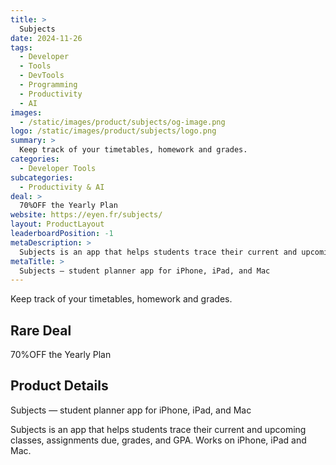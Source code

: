 ```yaml
---
title: >
  Subjects
date: 2024-11-26
tags:
  - Developer
  - Tools
  - DevTools
  - Programming
  - Productivity
  - AI
images:
  - /static/images/product/subjects/og-image.png
logo: /static/images/product/subjects/logo.png
summary: >
  Keep track of your timetables, homework and grades.
categories:
  - Developer Tools
subcategories:
  - Productivity & AI
deal: >
  70%OFF the Yearly Plan
website: https://eyen.fr/subjects/
layout: ProductLayout
leaderboardPosition: -1
metaDescription: >
  Subjects is an app that helps students trace their current and upcoming classes, assignments due, grades, and GPA. Works on iPhone, iPad and Mac.
metaTitle: >
  Subjects — student planner app for iPhone, iPad, and Mac
---
```

Keep track of your timetables, homework and grades.

## Rare Deal

70%OFF the Yearly Plan

## Product Details

Subjects — student planner app for iPhone, iPad, and Mac

Subjects is an app that helps students trace their current and upcoming classes, assignments due, grades, and GPA. Works on iPhone, iPad and Mac.
